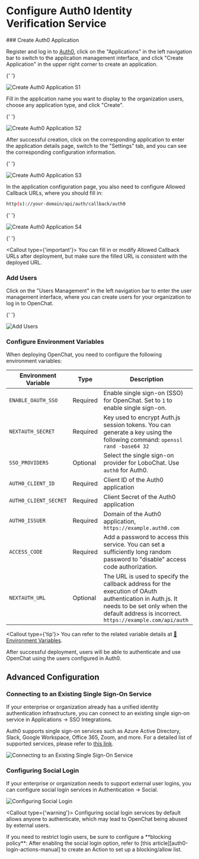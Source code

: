 # Configure Auth0 Identity Verification Service

<Steps>
  ### Create Auth0 Application

Register and log in to [Auth0][auth0-client-page], click on the "Applications" in the left navigation bar to switch to the application management interface, and click "Create Application" in the upper right corner to create an application.

{' '}

<Image
  alt="Create Auth0 Application S1"
  inStep
  src="hhttps://github.com/CloudPassenger/open-chat/assets/30863298/1b405347-f4c3-4c55-82f6-47116f2210d0"
/>

Fill in the application name you want to display to the organization users, choose any application type, and click "Create".

{' '}

<Image
  alt="Create Auth0 Application S2"
  inStep
  src="https://github.com/CloudPassenger/open-chat/assets/30863298/75c92f85-3ad3-4473-a9c6-e667e28d428d"
/>

After successful creation, click on the corresponding application to enter the application details page, switch to the "Settings" tab, and you can see the corresponding configuration information.

{' '}

<Image
  alt="Create Auth0 Application S3"
  inStep
  src="https://github.com/CloudPassenger/open-chat/assets/30863298/a1ed996b-95ef-4b7d-a50d-b4666eccfecb"
/>

In the application configuration page, you also need to configure Allowed Callback URLs, where you should fill in:

```bash
http(s)://your-domain/api/auth/callback/auth0
```

{' '}

<Image
  alt="Create Auth0 Application S4"
  inStep
  src="https://github.com/CloudPassenger/open-chat/assets/30863298/575f46aa-f485-49bd-8b90-dbb1ce1a5c1b"
/>

{' '}

<Callout type={'important'}>
  You can fill in or modify Allowed Callback URLs after deployment, but make sure the filled URL is
  consistent with the deployed URL.
</Callout>

### Add Users

Click on the "Users Management" in the left navigation bar to enter the user management interface, where you can create users for your organization to log in to OpenChat.

{' '}

<Image
  alt="Add Users"
  inStep
  src="https://github.com/CloudPassenger/open-chat/assets/30863298/3b8127ab-dc4f-4ff9-a4cb-dec3ef0295cc"
/>

### Configure Environment Variables

When deploying OpenChat, you need to configure the following environment variables:

| Environment Variable | Type | Description |
| --- | --- | --- |
| `ENABLE_OAUTH_SSO` | Required | Enable single sign-on (SSO) for OpenChat. Set to `1` to enable single sign-on. |
| `NEXTAUTH_SECRET` | Required | Key used to encrypt Auth.js session tokens. You can generate a key using the following command: `openssl rand -base64 32` |
| `SSO_PROVIDERS` | Optional | Select the single sign-on provider for LoboChat. Use `auth0` for Auth0. |
| `AUTH0_CLIENT_ID` | Required | Client ID of the Auth0 application |
| `AUTH0_CLIENT_SECRET` | Required | Client Secret of the Auth0 application |
| `AUTH0_ISSUER` | Required | Domain of the Auth0 application, `https://example.auth0.com` |
| `ACCESS_CODE` | Required | Add a password to access this service. You can set a sufficiently long random password to "disable" access code authorization. |
| `NEXTAUTH_URL` | Optional | The URL is used to specify the callback address for the execution of OAuth authentication in Auth.js. It needs to be set only when the default address is incorrect. `https://example.com/api/auth` |

  <Callout type={'tip'}>
    You can refer to the related variable details at [📘Environment Variables](/en/self-hosting/environment-variable#auth0).
  </Callout>
</Steps>

<Callout>
  After successful deployment, users will be able to authenticate and use OpenChat using the users
  configured in Auth0.
</Callout>

## Advanced Configuration

### Connecting to an Existing Single Sign-On Service

If your enterprise or organization already has a unified identity authentication infrastructure, you can connect to an existing single sign-on service in Applications -> SSO Integrations.

Auth0 supports single sign-on services such as Azure Active Directory, Slack, Google Workspace, Office 365, Zoom, and more. For a detailed list of supported services, please refer to [this link][auth0-sso-integrations].

<Image
  alt="Connecting to an Existing Single Sign-On Service"
  src="https://github.com/CloudPassenger/open-chat/assets/30863298/32650f4f-d0b0-4843-b26d-d35bad11d8a3"
/>

### Configuring Social Login

If your enterprise or organization needs to support external user logins, you can configure social login services in Authentication -> Social.

<Image
  alt="Configuring Social Login"
  src="https://github.com/CloudPassenger/open-chat/assets/30863298/7b6f6a6c-2686-49d8-9dbd-0516053f1efa"
/>

<Callout type={'warning'}>
  Configuring social login services by default allows anyone to authenticate, which may lead to
  OpenChat being abused by external users.
</Callout>

<Callout>
  If you need to restrict login users, be sure to configure a **blocking policy**: After enabling
  the social login option, refer to [this article][auth0-login-actions-manual] to create an Action
  to set up a blocking/allow list.
</Callout>

[auth0-client-page]: https://manage.auth0.com/dashboard
[auth0-login-actions-manual]: https://auth0.com/blog/permit-or-deny-login-requests-using-auth0-actions/
[auth0-sso-integrations]: https://marketplace.auth0.com/features/sso-integrations
